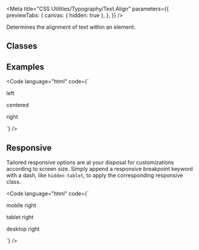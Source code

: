 
<Meta
  title="CSS Utilities/Typography/Text Align"
  parameters={{
    previewTabs: {
      canvas: { hidden: true },
    },
  }}
/>

<Banner label="Text Align" section="CSS Utilities" color="yellow" puzzle />

<Lead>Determines the alignment of text within an element.</Lead>

## Classes

<CssTypographyTextAlign />

## Examples

<Code
  language="html"
  code={`
<p class="text-align-left">left</p>
<p class="text-align-center">centered</p>
<p class="text-align-right">right</p>
`}
/>

## Responsive

Tailored responsive options are at your disposal for customizations according to screen size.
Simply append a responsive breakpoint keyword with a dash, like `hidden-tablet`, to apply the corresponding responsive class.

<Code
  language="html"
  code={`
<p class="mobile:text-align-right">mobile right</p>
<p class="tablet:text-align-right">tablet right</p>
<p class="desktop:text-align-right">desktop right</p>
`}
/>

<Footer>
  <LinkCards>
    <LinkCard
      pageTitle="Foundation/Typography"
      description="Baloise Create is the corporate typeface. Its clear appearance underlines the modern and future-oriented brand expression."
    />
    <LinkCard
      pageTitle="Tokens/Overview"
      description="Design tokens serve as the definitive source for naming and storing design choices."
    />
  </LinkCards>
</Footer>
